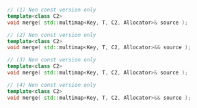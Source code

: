 ```cpp
// (1) Non const version only
template<class C2>
void merge( std::multimap<Key, T, C2, Allocator>& source );

// (2) Non const version only
template<class C2>
void merge( std::multimap<Key, T, C2, Allocator>&& source );

// (3) Non const version only
template<class C2>
void merge( std::multimap<Key, T, C2, Allocator>& source );

// (4) Non const version only
template<class C2>
void merge( std::multimap<Key, T, C2, Allocator>&& source );
```